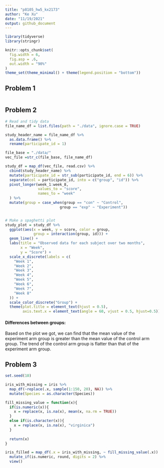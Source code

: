 ```yaml
---
title: "p8105_hw5_kx2173"
author: "Ke Xu"
date: "11/19/2021"
output: github_document
---
```


```r
library(tidyverse)
library(stringr)

knitr::opts_chunk$set(
  fig.width = 6,
  fig.asp = .6,
  out.width = "90%"
)
theme_set(theme_minimal() + theme(legend.position = "bottom"))
```

## Problem 1
```r

```


## Problem 2
```r

# Read and tidy data
file_name_df = list.files(path = "./data", ignore.case = TRUE)

study_header_name = file_name_df %>% 
  as.data.frame() %>% 
  rename(participate_id = 1)

file_base = "./data/"
vec_file =str_c(file_base, file_name_df)

study_df = map_df(vec_file, read.csv) %>% 
  cbind(study_header_name) %>% 
  mutate(participate_id = str_sub(participate_id, end = 6)) %>% 
  separate(col = participate_id, into = c("group", "id")) %>% 
  pivot_longer(week_1:week_8,
               values_to = "score",
               names_to = "week"
  ) %>%
  mutate(group = case_when(group == "con" ~ "Control",
                         group == "exp" ~ "Experiment"))


# Make a spaghetti plot
study_plot = study_df %>% 
  ggplot(aes(x = week, y = score, color = group,
             group = interaction(group, id))) +
  geom_line() +
  labs(title = "Observed data for each subject over two months",
       x = "Week",
       y = "Score") +
  scale_x_discrete(labels = c(
    "Week 1",
    "Week 2",
    "Week 3",
    "Week 4",
    "Week 5",
    "Week 6",
    "Week 7",
    "Week 8"
  )) +
  scale_color_discrete("Group") +
  theme(plot.title = element_text(hjust = 0.5),
        axis.text.x = element_text(angle = 60, vjust = 0.5, hjust=0.5))
```
#### Differences between groups:
Based on the plot we got, we can find that the mean value of the experiment arm group is greater than the mean value of the control arm group. The trend of the control arm group is flatter than that of the experiment arm group.


## Problem 3
```r
set.seed(10)

iris_with_missing = iris %>% 
  map_df(~replace(.x, sample(1:150, 20), NA)) %>%
  mutate(Species = as.character(Species))

fill_missing_value = function(x){
  if(is.numeric(x)){
    x = replace(x, is.na(x), mean(x, na.rm = TRUE))
  }
  else if(is.character(x)){
    x = replace(x, is.na(x), "virginica")
  }
  
  return(x)
}

iris_filled = map_df(.x = iris_with_missing, ~ fill_missing_value(.x)) %>% 
  mutate_if(is.numeric, round, digits = 2) %>% 
  view()
```












